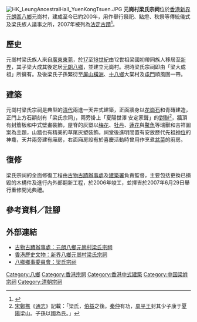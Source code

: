 [[File:HK_LeungAncestralHall_YuenKongTsuen.JPG|thumb]]
'''元崗村梁氏宗祠'''位於[[香港|香港]][[新界|新界]][[元朗區|元朗區]][[八鄉|八鄉]]元崗村，建成至今已約200年，用作舉行祭祀、點燈、秋祭等傳統儀式及梁氏族人議事之所，2007年被列為[[香港法定古蹟列表|法定古蹟]]<ref>{{cite news |language=zh-hk |url=http://www.info.gov.hk/gia/general/200611/17/P200611150257.htm |title=新界元朗八鄉元崗村梁氏宗祠列為歷史建築物 |publisher=''info.gov.hk'' |date=2006-11-17 |accessdate=2011-02-25 |archive-date=2019-09-02 |archive-url=https://web.archive.org/web/20190902182758/https://www.info.gov.hk/gia/general/200611/17/P200611150257.htm |dead-url=no }}</ref>。

==歷史==
元崗村梁氏族人來自[[廣東|廣東]][[東莞|東莞]]，於[[17世紀|17]]至[[18世紀|18世紀]]由12世祖梁國初帶同族人移居至[[新界|新界]]，其子梁大成其後定居[[元朗|元朗]][[八鄉|八鄉]]，並建立元崗村。現時梁氏宗祠即由「梁大成祖」所擁有。及後梁氏子孫繁衍至[[屏山_(香港)|屏山]][[橫洲_(元朗)|橫洲]]、[[十八鄉|十八鄉]]大棠村及[[屯門|屯門]]順風圍一帶。

== 建築 ==
元崗村梁氏宗祠是典型的[[清代|清代]]兩進一天井式建築，正面牆身以[[花崗石|花崗石]]和青磚建造，正門上方石額刻有「梁氏宗祠」，兩旁掛上「夏陽世澤 安定家聲」的[[對聯|對聯]]<ref>[[宋朝|宋]][[鄭樵|鄭樵]]《[[通志|通志]]》記載：「梁氏，[[伯益|伯益]]之後。[[秦仲|秦仲]]有功，[[周平王|周平王]]封其少子康于[[夏阳县|夏陽]]梁山。子孫以國為氏。」</ref>，牆頂有封簷板和中式壁畫裝飾，屋脊的灰塑以[[梅花|梅花]]、[[牡丹|牡丹]]、[[蓮花|蓮花]]與[[鳌|鰲魚]]等瑞獸和吉祥圖案為主題，山牆也有精美的草尾灰塑裝飾。祠堂後進明間置有安放歷代先祖[[神主牌|神位]]的神龕，天井兩旁建有廂房，右面廂房設有於喜慶活動時曾用作烹煮[[盆菜|盆菜]]的廚房。

== 復修 ==
梁氏宗祠的全面修復工程由[[古物古蹟辦事處|古物古蹟辦事處]]及[[建築署|建築署]]負責監督，主要包括更換已損毀的木構件及進行內外部翻新工程，於2006年竣工，並擇吉於2007年6月29日舉行重修開光典禮。

== 參考資料／註腳 ==
{{reflist}}

== 外部連結 ==
* [https://web.archive.org/web/20110217081844/http://www.lcsd.gov.hk/ce/Museum/Monument/b5/monuments_81.php 古物古蹟辦事處：元朗八鄉元崗村梁氏宗祠]
* [https://web.archive.org/web/20111011122445/http://www.heritage.gov.hk/tc/buildings/monuments_81.htm 香港歷史文物：新界八鄉元崗村梁氏宗祠]
* [http://www.patheung.com/ancestral.htm 八鄉鄉事委員會：梁氏宗祠] {{Wayback|url=http://www.patheung.com/ancestral.htm |date=20200217215259 }}

{{香港法定古蹟}}
[[Category:八鄉|Category:八鄉]]
[[Category:香港宗祠|Category:香港宗祠]]
[[Category:香港中式建築|Category:香港中式建築]]
[[Category:中国梁姓宗祠|Category:中国梁姓宗祠]]
[[Category:清朝宗祠|Category:清朝宗祠]]